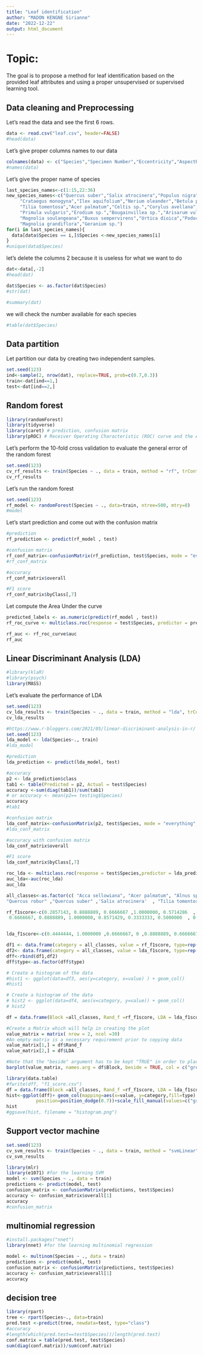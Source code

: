 ```yaml
---
title: "Leaf identification"
author: "MADON KENGNE Sirianne"
date: "2022-12-22"
output: html_document
---
```


# Topic:

The goal is to propose a method for leaf identification based on the provided leaf attributes and using a proper unsupervised or supervised learning tool.

## Data cleaning and Preprocessing

Let's read the data and see the first 6 rows.
```r
data <- read.csv("leaf.csv", header=FALSE)
#head(data)
```
Let's give proper columns names to our data
```r
colnames(data) <- c("Species","Specimen Number","Eccentricity","AspectRatio","Elongation","Solidity","Stochastic_Convexity","Isoperimetric_Factor","Maximal_Indentation_Depth","Lobedness","Average_Intensity","Average_Contrast","Smoothness","Third_moment","Uniformity","Entropy")
#names(data)
```
Let's give the proper name of species
```r
last_species_names<-c(1:15,22:36)
new_species_names<-c("Quercus suber","Salix atrocinera","Populus nigra","Alnus sp.","Quercus robur",
     "Crataegus monogyna","Ilex aquifolium","Nerium oleander","Betula pubescens",
     "Tilia tomentosa","Acer palmatum","Celtis sp.","Corylus avellana","Castanea sativa","Populus alba",16:21,
     "Primula vulgaris","Erodium sp.","Bougainvillea sp.","Arisarum vulgare","Euonymus japonicus","Ilex perado ssp. azorica",
     "Magnolia soulangeana","Buxus sempervirens","Urtica dioica","Podocarpus sp.","Acca sellowiana","Hydrangea sp.","Pseudosasa japonica",
     "Magnolia grandiflora","Geranium sp.")
for(i in last_species_names){
  data[data$Species == i,]$Species <-new_species_names[i] 
} 
#unique(data$Species)
```

let's delete the columns 2 because it is useless for what we want to do
```r
dat<-data[,-2]
#head(dat)
```

```r
dat$Species <- as.factor(dat$Species)
#str(dat)
```

```r
#summary(dat)
```

we will check the number available for each species
```r
#table(dat$Species)
```

## Data partition

Let partition our data by creating two independent samples.
```r
set.seed(123)
ind<-sample(2, nrow(dat), replace=TRUE, prob=c(0.7,0.3))
train<-dat[ind==1,]
test<-dat[ind==2,]
```

## Random forest
```r
library(randomForest)
library(tidyverse)
library(caret) # prediction, confusion matrix
library(pROC) # Receiver Operating Characteristic (ROC) curve and the Area Under the ROC curve (AUC)
```

Let's perform the 10-fold cross validation to evaluate the general error of the random forest
```r
set.seed(123)
cv_rf_results <- train(Species ~ ., data = train, method = "rf", trControl = trainControl(method = "cv", number = 10))
cv_rf_results
```

Let's run the random forest
```r
set.seed(123)
rf_model <- randomForest(Species ~ ., data=train, ntree=500, mtry=8)
#model
```
Let's start prediction and come out with the confusion matrix
```r
#prediction
rf_prediction <- predict(rf_model , test)

#confusion matrix
rf_conf_matrix<-confusionMatrix(rf_prediction, test$Species, mode = "everything", positive="1") 
#rf_conf_matrix
```

```r
#accuracy
rf_conf_matrix$overall
```

```r
#F1 score
rf_conf_matrix$byClass[,7]
```

Let compute the Area Under the curve
```r
predicted_labels <- as.numeric(predict(rf_model , test))
rf_roc_curve <- multiclass.roc(response = test$Species, predictor = predicted_labels)
```

```r
rf_auc <- rf_roc_curve$auc
rf_auc
```

## Linear Discriminant Analysis (LDA) 

```r
#library(klaR)
#library(psych)
library(MASS)
```

Let's evaluate the performance of LDA
```r
set.seed(123)
cv_lda_results <- train(Species ~ ., data = train, method = "lda", trControl = trainControl(method = "cv", number = 10))
cv_lda_results
```

```r
#https://www.r-bloggers.com/2021/05/linear-discriminant-analysis-in-r/
set.seed(123)
lda_model <- lda(Species~., train)
#lda_model
```

```r
#prediction
lda_prediction <- predict(lda_model, test)
```


```r
#accuracy
p2 <- lda_prediction$class
tab1 <- table(Predicted = p2, Actual = test$Species)
accuracy <-sum(diag(tab1))/sum(tab1)
# or accuracy <- mean(p2== testing$Species)
accuracy
#tab1
```

```r
#confusion matrix
lda_conf_matrix<-confusionMatrix(p2, test$Species, mode = "everything", positive="1") 
#lda_conf_matrix
```

```r
#accuracy with confusion matrix
lda_conf_matrix$overall
```

```r
#F1 score
lda_conf_matrix$byClass[,7]
```

```r
roc_lda <- multiclass.roc(response = test$Species,predictor = lda_prediction$posterior) #the second col. contains the probabilities for the yes category
auc_lda<-auc(roc_lda)
auc_lda
```

```r
all_classes<-as.factor(c( "Acca sellowiana", "Acer palmatum", "Alnus sp.",  "Arisarum vulgare", "Betula pubescens", "Bougainvillea sp.",  "Buxus sempervirens ", "Castanea sativa", "Celtis sp.", "Corylus avellana", "Crataegus monogyna", "Erodium sp." , "Euonymus japonicus" , "Geranium sp.", "Hydrangea sp.","Ilex aquifolium", "Ilex perado ssp. azorica" ,"Magnolia grandiflora ","Magnolia soulangeana", "Nerium oleander", "Podocarpus sp.", "Populus alba" ,"Populus nigra ", "Primula vulgaris ", "Pseudosasa japonica", 
"Quercus robur" ,"Quercus suber" ,'Salix atrocinera'  , "Tilia tomentosa", "Urtica dioica"))

rf_f1score<-c(0.2857143, 0.8888889, 0.6666667 ,1.0000000, 0.5714286  ,  0.6666667, 1.0000000, 1.0000000 ,
 0.6666667, 0.8888889, 1.0000000, 0.8571429, 0.3333333, 0.5000000  , 0.4444444, 0.6666667  , 0.400000, 0.6666667, 0.4444444, 1.0000000, 1.0000000, 0.6666667 , 0.6666667, 0.8000000  , 1.0000000, 1.0000000, 0.5454545, 0.8000000, 0.8888889, 1.0000000)


lda_f1score<-c(0.4444444, 1.0000000 ,0.6666667, 0 ,0.8888889, 0.6666667 ,0.8888889, 0.5714286  , 0.8571429, 1.0000000, 1.0000000, 1.0000000 ,0.4000000, 1.0000000 ,0.5714286,0.6666667,1.0000000, 0.5714286 ,0.8888889, 1.0000000, 1.0000000, 1.0000000,0.5714286, 0.6666667 , 1.0000000, 1.0000000  ,0.6666667, 0.8571429, 1.0000000, 0.8000000)

df1 <- data.frame(category = all_classes, value = rf_f1score, type=rep("rf",length(rf_f1score)))
df2<- data.frame(category = all_classes, value = lda_f1score, type=rep("lda",length(lda_f1score)))
dff<-rbind(df1,df2)
dff$type<-as.factor(dff$type)
```


```r
# Create a histogram of the data
#hist1 <- ggplot(data=df3, aes(y=category, x=value) ) + geom_col()
#hist1 
```

```r
# Create a histogram of the data
# hist2 <- ggplot(data=df4, aes(x=category, y=value)) + geom_col()
# hist2
```

```r
df = data.frame(Block =all_classes, Rand_f =rf_f1score, LDA = lda_f1score)

#Create a Matrix which will help in creating the plot
value_matrix = matrix( nrow = 2, ncol =30)
#An empty matrix is a necessary requirement prior to copying data
value_matrix[1,] = df$Rand_f 
value_matrix[2,] = df$LDA

#Note that the "beside" argument has to be kept "TRUE" in order to place the bars side by side
barplot(value_matrix, names.arg = df$Block, beside = TRUE, col = c("green", "blue"), legend.text = c("Rand_f", "LDA"))
```

```r
library(data.table)
#fwrite(dff, "f1_score.csv")
df = data.frame(Block =all_classes, Rand_f =rf_f1score, LDA = lda_f1score)
hist<-ggplot(dff)+ geom_col(mapping=aes(x=value, y=category,fill=type), width=0.5,   
           position=position_dodge(0.7))+scale_fill_manual(values=c("green", "blue"), name = "Condition") #+geom_col(mapping=aes(x=LDA, y=Block), position = "dodge"),, 
hist
#ggsave(hist, filename = "histogram.png")
```

## Support vector machine

```r
set.seed(123)
cv_svm_results <- train(Species ~ ., data = train, method = "svmLinear", trControl = trainControl(method = "cv", number = 10))
cv_svm_results
```

```r
library(mlr)
library(e1071) #for the learning SVM
model <- svm(Species ~ ., data = train)
predictions <- predict(model, test)
confusion_matrix <- confusionMatrix(predictions, test$Species)
accuracy <- confusion_matrix$overall[1]
accuracy
#confusion_matrix 
```




## multinomial regression
```r
#install.packages("nnet")
library(nnet) #for the learning multinomial regression

model <- multinom(Species ~ ., data = train)
predictions <- predict(model, test)
confusion_matrix <- confusionMatrix(predictions, test$Species)
accuracy <- confusion_matrix$overall[1]
accuracy
```



## decision tree
```r
library(rpart)
tree <- rpart(Species~., data=train)
pred.test <-predict(tree, newdata=test, type="class")
#accuracy
#length(which(pred.test==test$Species))/length(pred.test)
conf.matrix = table(pred.test, test$Species)
sum(diag(conf.matrix))/sum(conf.matrix)
```













